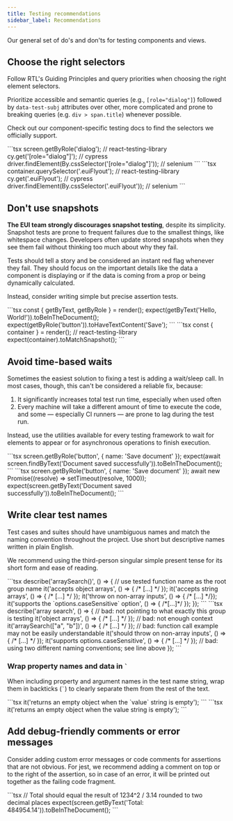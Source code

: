 ```yaml
---
title: Testing recommendations
sidebar_label: Recommendations
---
```



<div style={{ fontSize: '22px' }}>
  Our general set of do's and don'ts for testing components and views.
</div>

## Choose the right selectors

Follow RTL's <Link to="https://testing-library.com/docs/guiding-principles/">Guiding Principles</Link> and <Link to="https://testing-library.com/docs/queries/about/#priority">query priorities</Link> when choosing the right element selectors.

Prioritize accessible and semantic queries (e.g., `[role="dialog"]`) followed by `data-test-subj` attributes over other, more complicated and prone to breaking queries (e.g. `div > span.title`) whenever possible.

Check out our component-specific testing docs to find the selectors we officially support.

<Guideline type="do" panelPadding="none" text="Use accessible and semantic queries.">
  ```tsx
  screen.getByRole('dialog'); // react-testing-library
  cy.get('[role="dialog"]'); // cypress
  driver.findElement(By.cssSelector('[role="dialog"]')); // selenium
  ```
</Guideline>

<Guideline type="dont" panelPadding="none" text="Query by internal EUI selectors, especially when better selectors are available.">
  ```tsx
  container.querySelector('.euiFlyout'); // react-testing-library
  cy.get('.euiFlyout'); // cypress
  driver.findElement(By.cssSelector('.euiFlyout')); // selenium
  ```
</Guideline>

## Don't use snapshots

**The EUI team strongly discourages snapshot testing**, despite its simplicity. Snapshot tests are prone to frequent failures due to the smallest things, like whitespace changes. Developers often update stored snapshots when they see them fail without thinking too much about why they fail.

Tests should tell a story and be considered an instant red flag whenever they fail. They should focus on the important details like the data a component is displaying or if the data is coming from a prop or being dynamically calculated.

Instead, consider writing simple but precise assertion tests.

<Guideline type="do" panelPadding="none" text="Query and assert on elements you actually want to test">
  ```tsx
  const { getByText, getByRole } = render(<MyComponent />);
  expect(getByText('Hello, World!')).toBeInTheDocument();
  expect(getByRole('button')).toHaveTextContent('Save');
  ```
</Guideline>

<Guideline type="dont" panelPadding="none" text="Snapshot whole components">
  ```tsx
  const { container } = render(<MyComponent />); // react-testing-library
  expect(container).toMatchSnapshot();
  ```
</Guideline>

## Avoid time-based waits

Sometimes the easiest solution to fixing a test is adding a wait/sleep call. In most cases, though, this can't be considered a reliable fix, because:

1. It significantly increases total test run time, especially when used often
2. Every machine will take a different amount of time to execute the code, and some &mdash; especially CI runners
&mdash; are prone to lag during the test run.

Instead, use the utilities available for every testing framework to wait for elements to appear or for asynchronous operations to finish execution.

<Guideline type="do" panelPadding="none" text="Programmatically await changes to occur">
  ```tsx
  screen.getByRole('button', { name: 'Save document' });
  expect(await screen.findByText('Document saved successfully')).toBeInTheDocument();
  ```
</Guideline>

<Guideline type="dont" panelPadding="none" text="Add timeouts and other static waits">
  ```tsx
  screen.getByRole('button', { name: 'Save document' });
  await new Promise((resolve) => setTimeout(resolve, 1000));
  expect(screen.getByText('Document saved successfully')).toBeInTheDocument();
  ```
</Guideline>

## Write clear test names

Test cases and suites should have unambiguous names and match the naming convention throughout the project. Use short but descriptive names written in plain English.

We recommend using the third-person singular simple present tense for its short form and ease of reading.

<Guideline type="do" panelPadding="none" text="Use clear and consistent names and test grouping">
  ```tsx
  describe('arraySearch()', () => { // use tested function name as the root group name
    it('accepts object arrays', () => { /* [...] */ });
    it('accepts string arrays', () => { /* [...] */ });
    it('throw on non-array inputs', () => { /* [...] */});
    it('supports the `options.caseSensitive` option', () => { /*[...]*/ });
  });
  ```
</Guideline>

<Guideline type="dont" panelPadding="none" text="Use inconsistent or unclear naming">
  ```tsx
  describe('array search', () => { // bad: not pointing to what exactly this group is testing
    it('object arrays', () => { /* [...] */ }); // bad: not enough context
    it('arraySearch(["a", "b"])', () => { /* [...] */ }); // bad: function call example may not be easily understandable
    it('should throw on non-array inputs', () => { /* [...] */ });
    it('supports options.caseSensitive', () => { /* [...] */ }); // bad: using two different naming conventions; see line above
  });
  ```
</Guideline>

### Wrap property names and data in  `` ` ``

When including property and argument names in the test name string, wrap them in backticks (`` ` ``) to clearly separate them from the rest of the text.

<Guideline type="do" panelPadding="none" text="Wrap property names in backticks">
  ```tsx
  it('returns an empty object when the `value` string is empty');
  ```
</Guideline>

<Guideline type="dont" panelPadding="none" text="Have no separation between property names and the rest of the text">
  ```tsx
  it('returns an empty object when the value string is empty');
  ```
</Guideline>

## Add debug-friendly comments or error messages

Consider adding custom error messages or code comments for assertions that are not obvious. For <Link to="https://jestjs.io/">jest</Link>, we recommend adding a comment on top or to the right of the assertion, so in case of an error, it will be printed out together as the failing code fragment.

<Guideline type="do" panelPadding="none" text="Explain the source of the asserted value in code">
  ```tsx
  // Total should equal the result of 1234^2 / 3.14 rounded to two decimal places
  expect(screen.getByText('Total: 484954.14')).toBeInTheDocument();
  ```
</Guideline>

